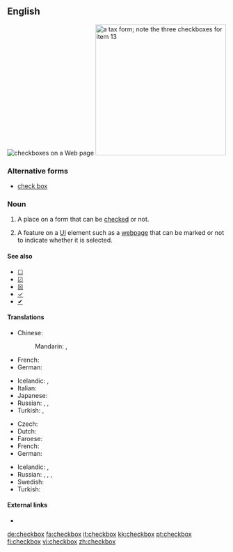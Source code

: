 ==English==
[[File:Checkbox.png|thumb|checkboxes on a Web page]]
[[File:Form W-2, 2006.png|thumb|300px|right|a tax form; note the three checkboxes for item 13]]

===Alternative forms===
* [[check box]]

===Noun===
{{en-noun|checkboxes}}

# A place on a form that can be [[checked]] or not.
# {{context|graphical user interface|lang=en}} A feature on a [[UI]] element such as a [[webpage]] that can be marked or not to indicate whether it is selected.

====See also====
* [[☐]]
* [[☑]]
* [[☒]]
* [[✓]]
* [[✔]]

====Translations====
{{trans-top|A place on a form that can be checked or not}}
* Chinese:
*: Mandarin: {{t+|cmn|複選框|sc=Hani}}, {{t|cmn|复选框|tr=fùxuǎnkuāng|sc=Hani}}
* French: {{t+|fr|case à cocher|f}}
* German: {{t+|de|Kontrollkästchen|n}}
{{trans-mid}}
* Icelandic: {{t|is|gátreitur|m}}, {{t|is|merkireitur|m}}
* Italian: {{t|it|casella di spunta|f}}
* Japanese: {{t|ja|チェックボックス|tr=chekkubokkusu|sc=Jpan}}
* Russian: {{t+|ru|флажок|m|tr=flažók|sc=Cyrl}}, {{t|ru|чек-бокс|m|tr=ček-bóks|sc=Cyrl}}, {{t+|ru|галочка|f|tr=gáločka|sc=Cyrl}}
* Turkish: {{t|tr|işaret kutusu}}, {{t|tr|onay kutusu}}
{{trans-bottom}}

{{trans-top|(graphical user interface): a feature on a webpage that can be marked or not}}
* Czech: {{t|cs|zaškrtávací pole|n}}
* Dutch: {{t+|nl|selectievakje|n}}
* Faroese: {{t|fo|avkrossingarteigur|m}}
* French: {{t+|fr|case à cocher|f}}
* German: {{t|de|Kontrollbox|f}}
{{trans-mid}}
* Icelandic: {{t|is|gátreitur|m}}, {{t|is|merkireitur|m}}
* Russian: {{t+|ru|переключатель|m|tr=pereključátelʹ|sc=Cyrl}}, {{t+|ru|флажок|m|tr=flažók|sc=Cyrl}}, {{t|ru|чек-бокс|m|tr=ček-bóks|sc=Cyrl}}, {{t+|ru|галочка|f|tr=gáločka|sc=Cyrl}}
* Swedish: {{t|sv|kryssruta|c}}
* Turkish: {{t|tr|seçme kutusu}}
{{trans-bottom}}

====External links====
* {{pedialite}}

[[de:checkbox]]
[[fa:checkbox]]
[[it:checkbox]]
[[kk:checkbox]]
[[pt:checkbox]]
[[fi:checkbox]]
[[vi:checkbox]]
[[zh:checkbox]]